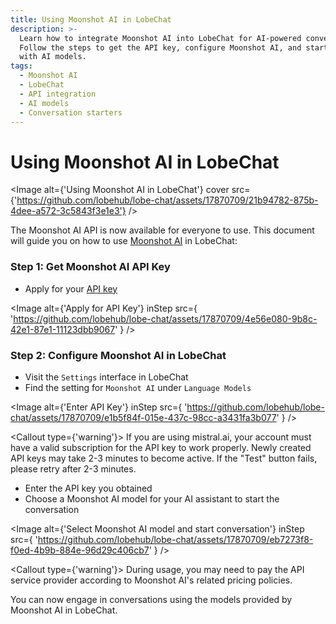 ```yaml
---
title: Using Moonshot AI in LobeChat
description: >-
  Learn how to integrate Moonshot AI into LobeChat for AI-powered conversations.
  Follow the steps to get the API key, configure Moonshot AI, and start engaging
  with AI models.
tags:
  - Moonshot AI
  - LobeChat
  - API integration
  - AI models
  - Conversation starters
---
```


# Using Moonshot AI in LobeChat

<Image
  alt={'Using Moonshot AI in LobeChat'}
  cover
  src={'https://github.com/lobehub/lobe-chat/assets/17870709/21b94782-875b-4dee-a572-3c5843f3e1e3'}
/>

The Moonshot AI API is now available for everyone to use. This document will guide you on how to use [Moonshot AI](https://www.moonshot.cn/) in LobeChat:

<Steps>

### Step 1: Get Moonshot AI API Key

- Apply for your [API key](https://platform.moonshot.cn/console/api-keys)

<Image
  alt={'Apply for API Key'}
  inStep
  src={
    'https://github.com/lobehub/lobe-chat/assets/17870709/4e56e080-9b8c-42e1-87e1-11123dbb9067'
  }
/>

### Step 2: Configure Moonshot AI in LobeChat

- Visit the `Settings` interface in LobeChat
- Find the setting for `Moonshot AI` under `Language Models`

<Image
  alt={'Enter API Key'}
  inStep
  src={
    'https://github.com/lobehub/lobe-chat/assets/17870709/e1b5f84f-015e-437c-98cc-a3431fa3b077'
  }
/>

<Callout type={'warning'}>
  If you are using mistral.ai, your account must have a valid subscription for the API key to work
  properly. Newly created API keys may take 2-3 minutes to become active. If the "Test" button
  fails, please retry after 2-3 minutes.
</Callout>

- Enter the API key you obtained
- Choose a Moonshot AI model for your AI assistant to start the conversation

<Image
  alt={'Select Moonshot AI model and start conversation'}
  inStep
  src={
    'https://github.com/lobehub/lobe-chat/assets/17870709/eb7273f8-f0ed-4b9b-884e-96d29c406cb7'
  }
/>

<Callout type={'warning'}>
  During usage, you may need to pay the API service provider according to Moonshot AI's related
  pricing policies.
</Callout>

</Steps>

You can now engage in conversations using the models provided by Moonshot AI in LobeChat.

